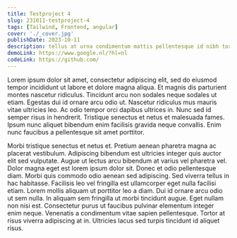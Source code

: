 ```yaml
---
title: Testproject 4
slug: 231011-testproject-4
tags: [Tailwind, Frontend, angular]
cover: './_cover.jpg'
publishDate: 2023-10-11
description: tellus at urna condimentum mattis pellentesque id nibh tortor id aliquet lectus proin nibh nisl
demoLink: https://www.google.nl/?hl=nl
codeLink: https://github.com/
---
```

Lorem ipsum dolor sit amet, consectetur adipiscing elit, sed do eiusmod tempor incididunt ut labore et dolore magna aliqua. Et magnis dis parturient montes nascetur ridiculus. Tincidunt arcu non sodales neque sodales ut etiam. Egestas dui id ornare arcu odio ut. Nascetur ridiculus mus mauris vitae ultricies leo. Ac odio tempor orci dapibus ultrices in. Nunc sed id semper risus in hendrerit. Tristique senectus et netus et malesuada fames. Ipsum nunc aliquet bibendum enim facilisis gravida neque convallis. Enim nunc faucibus a pellentesque sit amet porttitor.

Morbi tristique senectus et netus et. Pretium aenean pharetra magna ac placerat vestibulum. Adipiscing bibendum est ultricies integer quis auctor elit sed vulputate. Augue ut lectus arcu bibendum at varius vel pharetra vel. Dolor magna eget est lorem ipsum dolor sit. Donec et odio pellentesque diam. Morbi quis commodo odio aenean sed adipiscing. Sed viverra tellus in hac habitasse. Facilisis leo vel fringilla est ullamcorper eget nulla facilisi etiam. Lorem mollis aliquam ut porttitor leo a diam. Dui id ornare arcu odio ut sem nulla. In aliquam sem fringilla ut morbi tincidunt augue. Eget nullam non nisi est. Consectetur purus ut faucibus pulvinar elementum integer enim neque. Venenatis a condimentum vitae sapien pellentesque. Tortor at risus viverra adipiscing at in. Ultricies lacus sed turpis tincidunt id aliquet risus.